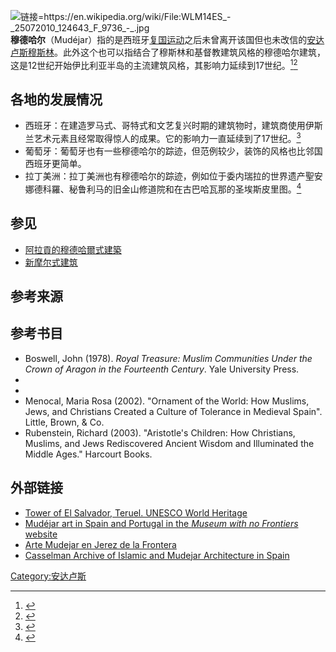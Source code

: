 {{expand|time=2016-08-20T03:44:17+00:00}}
[[File:WLM14ES_-_25072010_124643_F_9736_-_.jpg|链接=https://en.wikipedia.org/wiki/File:WLM14ES_-_25072010_124643_F_9736_-_.jpg]]
'''穆德哈尔'''（Mudéjar）指的是西班牙[[复国运动|复国运动]]之后未曾离开该国但也未改信的[[安达卢斯|安达卢斯]][[穆斯林|穆斯林]]。此外这个也可以指结合了穆斯林和基督教建筑风格的穆德哈尔建筑，这是12世纪开始伊比利亚半岛的主流建筑风格，其影响力延续到17世纪。<ref name="Arteguias">{{cite web|url=http://www.arteguias.com/mudejar.htm|title=Arquitectura Mudéjar|accessdate=14 February 2016|author=|date=September 2012|publisher=Arteguias|language=西班牙语|archive-date=2016-02-05|archive-url=https://web.archive.org/web/20160205090302/http://arteguias.com/mudejar.htm|dead-url=no}}</ref><ref name="UNESCO">{{cite web|url=http://whc.unesco.org/en/list/378|title=Mudejar Architecture of Aragon|accessdate=14 February 2016|publisher=[[联合国教育、科学及文化组织|联合国教育、科学及文化组织]]|archive-date=2017-07-11|archive-url=https://web.archive.org/web/20170711163454/http://whc.unesco.org/en/list/378|dead-url=no}}</ref>

== 各地的发展情况 ==
* 西班牙：在建造罗马式、哥特式和文艺复兴时期的建筑物时，建筑商使用伊斯兰艺术元素且经常取得惊人的成果。它的影响力一直延续到了17世纪。<ref name="UNESCO2">{{cite web|url=http://whc.unesco.org/en/list/378|title=Mudejar Architecture of Aragon|accessdate=14 February 2016|publisher=[[UNESCO|UNESCO]]|archive-date=2017-07-11|archive-url=https://web.archive.org/web/20170711163454/http://whc.unesco.org/en/list/378|dead-url=no}}</ref>
* 葡萄牙：葡萄牙也有一些穆德哈尔的踪迹，但范例较少，装饰的风格也比邻国西班牙更简单。
* 拉丁美洲：拉丁美洲也有穆德哈尔的踪迹，例如位于委内瑞拉的世界遗产聖安娜德科羅、秘鲁利马的旧金山修道院和在古巴哈瓦那的圣埃斯皮里图。<ref>{{Cite book|title=El pre-Barroco en Cuba: una escuela criolla de arquitectura morisca|last=Puig|first=Francisco Prat|publisher=Biblioteca Nacional José Marti|year=1947|isbn=|pages=}}</ref>

== 参见 ==
*[[阿拉貢的穆德哈爾式建築|阿拉貢的穆德哈爾式建築]]
*[[新摩尔式建筑|新摩尔式建筑]]

== 参考来源 ==
{{reflist|40em}}

== 参考书目 ==
* Boswell, John (1978). ''Royal Treasure: Muslim Communities Under the Crown of Aragon in the Fourteenth Century''. Yale University Press. {{link-en|ISBN 0-300-02090-2|Special:BookSources/0300020902}}
* {{cite book|url=http://books.google.com/books?id=td3tcLWvSNkC|title=Islamic Spain, 1250 to 1500|last=Harvey|first=L. P.|date=1 November 1992|publisher=University of Chicago Press|isbn=978-0-226-31962-9|ref=harv|access-date=2016-08-19|archive-date=2017-01-14|archive-url=https://web.archive.org/web/20170114044339/https://books.google.com/books?id=td3tcLWvSNkC|dead-url=no}}
* {{cite book|url=http://books.google.com/books?id=7QJygx-jbKcC|title=Muslims in Spain, 1500 to 1614|last=Harvey|first=L. P.|date=16 May 2005|publisher=University of Chicago Press|isbn=978-0-226-31963-6|ref=harv|access-date=2016-08-19|archive-date=2017-01-13|archive-url=https://web.archive.org/web/20170113225458/https://books.google.com/books?id=7QJygx-jbKcC|dead-url=no}}
* Menocal, Maria Rosa (2002). "Ornament of the World: How Muslims, Jews, and Christians Created a Culture of Tolerance in Medieval Spain". Little, Brown, & Co. {{link-en|ISBN 0-316-16871-8|Special:BookSources/0316168718}}
* Rubenstein, Richard (2003). "Aristotle's Children: How Christians, Muslims, and Jews Rediscovered Ancient Wisdom and Illuminated the Middle Ages." Harcourt Books. {{link-en|ISBN 0-15-603009-8|Special:BookSources/0156030098}}

== 外部链接 ==
{{commons category|Mudéjar}}
*[http://www.teruelmudejar.com/ Tower of El Salvador, Teruel. UNESCO World Heritage] {{Wayback|url=http://www.teruelmudejar.com/ |date=20160826191414 }}
* [http://www.discoverislamicart.org/exhibitions/ISL/mudejar_art/?lng=en Mudéjar art in Spain and Portugal in the ''Museum with no Frontiers'' website] {{Wayback|url=http://www.discoverislamicart.org/exhibitions/ISL/mudejar_art/?lng=en |date=20160827043712 }}
* [https://web.archive.org/web/20060517164716/http://www.pliegosdeopinion.net/pdo8/barandal8/ensayo8/mudejar.htm Arte Mudejar en Jerez de la Frontera]
* [http://digital.library.wisc.edu/1711.dl/Arts.CasselmanImage Casselman Archive of Islamic and Mudejar Architecture in Spain]

[[Category:安达卢斯|Category:安达卢斯]]